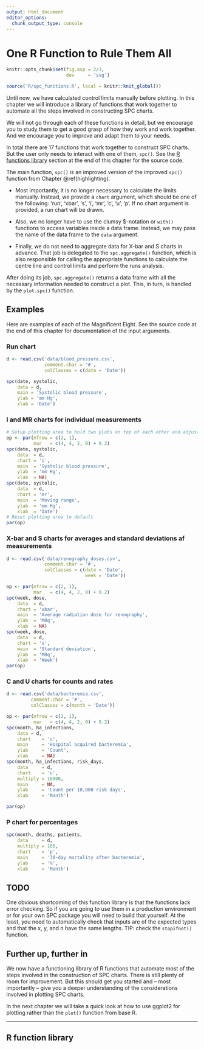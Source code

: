 ```yaml
---
output: html_document
editor_options: 
  chunk_output_type: console
---
```

# One R Function to Rule Them All {#r-functions}

```r
knitr::opts_chunk$set(fig.asp = 2/3,
                      dev     = 'svg')

source('R/spc_functions.R', local = knitr::knit_global())
```

Until now, we have calculated control limits manually before plotting. In this chapter we will introduce a library of functions that work together to automate all the steps involved in constructing SPC charts.

We will not go through each of these functions in detail, but we encourage you to study them to get a good grasp of how they work and work together. And we encourage you to improve and adapt them to your needs. 

In total there are 17 functions that work together to construct SPC charts. But the user only needs to interact with one of them, `spc()`. See the [R functions library](#funs) section at the end of this chapter for the source code.

The main function, `spc()` is an improved version of the improved `spc()` function from Chapter \@ref(highlighting).

* Most importantly, it is no longer necessary to calculate the limits manually. Instead, we provide a `chart` argument, which should be one of the following: 'run', 'xbar', 's', 'i', 'mr', 'c', 'u', 'p'. If no chart argument is provided, a run chart will be drawn.

* Also, we no longer have to use the clumsy $-notation or `with()` functions to access variables inside a data frame. Instead, we may pass the name of the data frame to the `data` argument.

* Finally, we do not need to aggregate data for X-bar and S charts in advance. That job is delegated to the `spc.aggregate()` function, which is also responsible for calling the appropriate functions to calculate the centre line and control limits and perform the runs analysis.

After doing its job, `spc.aggregate()` returns a data frame with all the necessary information needed to construct a plot. This, in turn, is handled by the `plot.spc()` function.

## Examples

Here are examples of each of the Magnificent Eight. See the source code at the end of this chapter for documentation of the input arguments.

### Run chart

```r
d <- read.csv('data/blood_pressure.csv',
              comment.char = '#',
              colClasses = c(date = 'Date'))

spc(date, systolic,
    data = d,
    main = 'Systolic blood pressure',
    ylab = 'mm Hg',
    xlab = 'Date')
```

### I and MR charts for individual measurements

```r
# Setup plotting area to hold two plots on top of each other and adjust margins
op <- par(mfrow = c(2, 1),
          mar   = c(4, 4, 2, 0) + 0.2)
spc(date, systolic, 
    data  = d, 
    chart = 'i',
    main  = 'Systolic blood pressure',
    ylab  = 'mm Hg',
    xlab  = NA)
spc(date, systolic, 
    data  = d, 
    chart = 'mr',
    main  = 'Moving range',
    ylab  = 'mm Hg',
    xlab  = 'Date')
# Reset plotting area to default
par(op)
```

### X-bar and S charts for averages and standard deviations af measurements

```r
d <- read.csv('data/renography_doses.csv',
              comment.char = '#',
              colClasses = c(date = 'Date',
                             week = 'Date'))

op <- par(mfrow = c(2, 1),
          mar   = c(4, 4, 2, 0) + 0.2)
spc(week, dose,
    data  = d,
    chart = 'xbar',
    main  = 'Average radiation dose for renography',
    ylab  = 'MBq',
    xlab  = NA)
spc(week, dose,
    data  = d,
    chart = 's',
    main  = 'Standard deviation',
    ylab  = 'MBq',
    xlab  = 'Week')
par(op)
```

### C and U charts for counts and rates

```r
d <- read.csv('data/bacteremia.csv',
         comment.char = '#',
         colClasses = c(month = 'Date'))

op <- par(mfrow = c(2, 1),
          mar   = c(4, 4, 2, 0) + 0.2)
spc(month, ha_infections,
    data = d,
    chart    = 'c',
    main     = 'Hospital acquired bacteremia',
    ylab     = 'Count',
    xlab     = NA)
spc(month, ha_infections, risk_days,
    data     = d,
    chart    = 'u',
    multiply = 10000,
    main     = NA,
    ylab     = 'Count per 10,000 risk days',
    xlab     = 'Month')

par(op)
```

### P chart for percentages

```r
spc(month, deaths, patients,
    data     = d,
    multiply = 100,
    chart    = 'p',
    main     = '30-day mortality after bacteremia',
    ylab     = '%',
    xlab     = 'Month')
```

## TODO

One obvious shortcoming of this function library is that the functions lack error checking. So if you are going to use them in a production environment or for your own SPC package you will need to build that yourself. At the least, you need to automatically check that inputs are of the expected types and that the x, y, and n have the same lengths. TIP: check the `stopifnot()` function.

## Further up, further in

We now have a functioning library of R functions that automate most of the steps involved in the construction of SPC charts. There is still plenty of room for improvement. But this should get you started and -- most importantly -- give you a deeper understanding of the considerations involved in plotting SPC charts.

In the next chapter we will take a quick look at how to use ggplot2 for plotting rather than the `plot()` function from base R.

----

## R function library {- #funs}

```r
```

